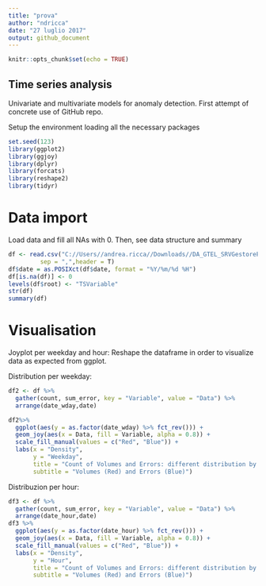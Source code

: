 ```yaml
---
title: "prova"
author: "ndricca"
date: "27 luglio 2017"
output: github_document 
---
```


```r
knitr::opts_chunk$set(echo = TRUE)
```

## Time series analysis

Univariate and multivariate models for anomaly detection.
First attempt of concrete use of GitHub repo.

Setup the environment loading all the necessary packages
```r
set.seed(123)
library(ggplot2)
library(ggjoy)
library(dplyr)
library(forcats)
library(reshape2)
library(tidyr)
```
# Data import

Load data and fill all NAs with 0. Then, see data structure and summary
```r
df <- read.csv("C://Users//andrea.ricca//Downloads//DA_GTEL_SRVGestorePreventivo_count_errors.csv",
         sep = ",",header = T)
df$date = as.POSIXct(df$date, format = "%Y/%m/%d %H")
df[is.na(df)] <- 0
levels(df$root) <- "TSVariable"
str(df)
summary(df)

```

# Visualisation

Joyplot per weekday and hour:
Reshape the dataframe in order to visualize data as expected from ggplot.

Distribution per weekday:

```r
df2 <- df %>% 
  gather(count, sum_error, key = "Variable", value = "Data") %>%
  arrange(date_wday,date)

df2%>% 
  ggplot(aes(y = as.factor(date_wday) %>% fct_rev())) +
  geom_joy(aes(x = Data, fill = Variable, alpha = 0.8)) +
  scale_fill_manual(values = c("Red", "Blue")) +
  labs(x = "Density",
       y = "Weekday",
       title = "Count of Volumes and Errors: different distribution by weekday",
       subtitle = "Volumes (Red) and Errors (Blue)")

```

Distribuzion per hour:

```r
df3 <- df %>% 
  gather(count, sum_error, key = "Variable", value = "Data") %>%
  arrange(date_hour,date) 
df3 %>% 
  ggplot(aes(y = as.factor(date_hour) %>% fct_rev())) +
  geom_joy(aes(x = Data, fill = Variable, alpha = 0.8)) +
  scale_fill_manual(values = c("Red", "Blue")) +
  labs(x = "Density",
       y = "Hour",
       title = "Count of Volumes and Errors: different distribution by hour",
       subtitle = "Volumes (Red) and Errors (Blue)")
```

